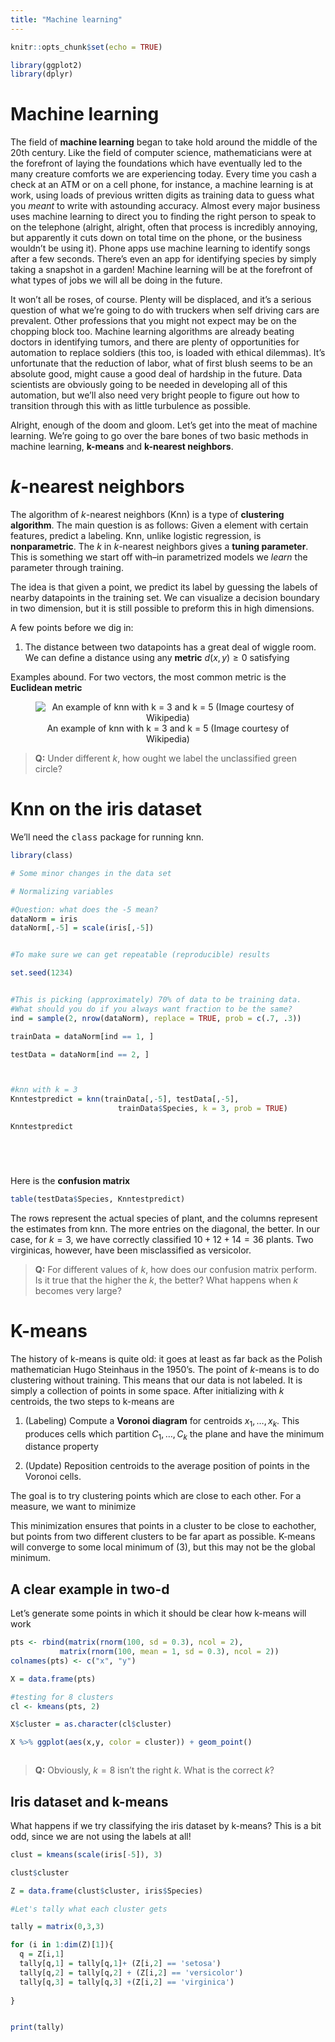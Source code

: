 ```yaml
---
title: "Machine learning"
---
```


```r
knitr::opts_chunk$set(echo = TRUE)
```



```r
library(ggplot2)
library(dplyr)
```

# Machine learning

The field of __machine learning__ began to take hold around the middle of the 20th century.  Like the field of computer science, mathematicians were at the forefront of laying the foundations which have eventually led to the many creature comforts we are experiencing today.  Every time you cash a check at an ATM or on a cell phone, for instance, a machine learning is at work, using loads of previous written digits as training data to guess what you _meant_ to write with astounding accuracy.  Almost every major business uses machine learning to direct you to finding the right person to speak to on the telephone (alright, alright, often that process is incredibly annoying, but apparently it cuts down on total time on the phone, or the business wouldn't be using it).  Phone apps use machine learning to identify songs after a few seconds.  There's even an app for identifying species by simply taking a snapshot in a garden!  Machine learning will be at the forefront of what types of jobs we will all be doing in the future.  

It won't all be roses, of course.  Plenty will be displaced, and it's a serious question of what we're going to do with truckers when self driving cars are prevalent.  Other professions that you might not expect may be on the chopping block too.  Machine learning algorithms are already beating doctors in identifying tumors, and there are plenty of opportunities for automation to replace soldiers (this too, is loaded with ethical dilemmas).  It's unfortunate that the reduction of labor, what of first blush seems to be an absolute good, might cause a good deal of hardship in the future.  Data scientists are obviously going to be needed in developing all of this automation, but we'll also need very bright people to figure out how to transition through this with as little turbulence as possible.  

Alright, enough of the doom and gloom.  Let's get into the meat of machine learning.  We're going to go over the bare bones of two basic methods in machine learning,  __k-means__ and __k-nearest neighbors__.    

# $k$-nearest neighbors

 The algorithm of  $k$-nearest neighbors (Knn) is a type of __clustering algorithm__.  The main question is as follows:  Given a element with certain features, predict a labeling. Knn, unlike logistic regression, is __nonparametric__. The $k$ in $k$-nearest neighbors gives a __tuning parameter__.  This is something we start off with--in parametrized models we _learn_
the parameter through training. 


The idea is that given a point, we predict its label by guessing the labels
of nearby datapoints in the training set.  We can visualize a decision boundary
in two dimension, but it is still possible to preform this in high dimensions.



A few points before we dig in:

1) The distance between two datapoints has a great deal of wiggle room. 
We can define a distance using any __metric__ $d(x,y)\ge 0$ satisfying
\begin{enumerate}
\item $d(x,y) = 0 \Longleftrightarrow  x = y$,
\item $d(x,y) = d(y,x),$
\item $d(x,y) \le d(x,z) + d(z,y).$
\end{enumerate}

Examples abound.  For two vectors, the most common metric is the __Euclidean
metric__
\begin{equation}
d(\mathbf x, \mathbf y) = \sqrt{(x_1-y_1)^2+(x_2-y_2)^2+\dots+(x_n-y_n)^2}.
\end{equation}

<center>

![An example of knn with k = 3 and k = 5 (Image courtesy of Wikipedia)](knn.png)

</center>
> __Q:__ Under different $k$, how ought we label the unclassified green circle?

# Knn on the iris dataset


We'll need the <TT>class</TT> package for running knn.

```r
library(class)
```


```r

# Some minor changes in the data set

# Normalizing variables

#Question: what does the -5 mean?
dataNorm = iris
dataNorm[,-5] = scale(iris[,-5])


#To make sure we can get repeatable (reproducible) results

set.seed(1234)


#This is picking (approximately) 70% of data to be training data.  
#What should you do if you always want fraction to be the same?
ind = sample(2, nrow(dataNorm), replace = TRUE, prob = c(.7, .3))

trainData = dataNorm[ind == 1, ]

testData = dataNorm[ind == 2, ]



#knn with k = 3
Knntestpredict = knn(trainData[,-5], testData[,-5],
                        trainData$Species, k = 3, prob = TRUE)

Knntestpredict






```

Here is the __confusion matrix__

```r
table(testData$Species, Knntestpredict)


```


The rows represent the actual species of plant, and the columns represent the estimates from knn.  The more entries on the diagonal, the better.  In our case, for $k = 3$, we have correctly classified $10+12+14 = 36$ plants.  Two virginicas, however, have been misclassified as versicolor.  


> __Q:__ For different values of $k$, how does our confusion matrix perform.  Is it true that the higher the $k$, the better?  What happens when $k$ becomes very large?



# K-means

 The history of k-means is quite old:\ it
goes at least as far back as the Polish mathematician  Hugo Steinhaus in
the 1950's. The point of $k$-means is to do clustering without training.  This means
that our data is not labeled.  It is simply a collection of points in some
space. After initializing with $k$ centroids, the two steps to k-means are 

1. (Labeling) Compute a __Voronoi diagram__ for centroids $x_1, \dots,
x_k$.  This produces cells which partition $C_1, \dots, C_k$ the plane and
have the minimum distance property
\begin{equation}
x\in C_k \Rightarrow d(x,x_k) \le d(x,x_i), \quad i \neq k.
\end{equation}


2. (Update) Reposition centroids to the average position of points in
the Voronoi cells.
\begin{equation}
\frac{1}{|C_k|}\sum_{x \in C_k} x\leftarrow x_k .
\end{equation}


The goal is to try clustering points which are close to each other.  For
a measure, we want to minimize

\begin{equation}
\sum_{i = 1}^k \sum_{x \in x_k} d(x,x_k).
\end{equation}


This minimization ensures that points in a cluster to be close to eachother,
but points from two different clusters to be far apart as possible. K-means
will converge to some local minimum of (3), but this may not be the global
minimum.  

## A clear example in two-d



Let's generate some points in which it should be clear how k-means will work

```r

pts <- rbind(matrix(rnorm(100, sd = 0.3), ncol = 2),
           matrix(rnorm(100, mean = 1, sd = 0.3), ncol = 2))
colnames(pts) <- c("x", "y")

X = data.frame(pts)

#testing for 8 clusters
cl <- kmeans(pts, 2)

X$cluster = as.character(cl$cluster)

X %>% ggplot(aes(x,y, color = cluster)) + geom_point()



```


> __Q:__ Obviously, $k = 8$ isn't the right $k$.  What is the correct $k$?  


## Iris dataset and k-means

What happens if we try classifying the iris dataset by k-means?  This is a bit odd, since we are not using the labels at all!  

```r

clust = kmeans(scale(iris[-5]), 3)

clust$cluster

Z = data.frame(clust$cluster, iris$Species)

#Let's tally what each cluster gets

tally = matrix(0,3,3)

for (i in 1:dim(Z)[1]){
  q = Z[i,1]
  tally[q,1] = tally[q,1]+ (Z[i,2] == 'setosa')
  tally[q,2] = tally[q,2] + (Z[i,2] == 'versicolor')
  tally[q,3] = tally[q,3] +(Z[i,2] == 'virginica')
  
}


print(tally)


```























